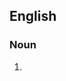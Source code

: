 ==English==

===Noun===
{{en-noun|sg=[[coffee]]-[[house]]}}

# {{alternative spelling of|[[coffeehouse]]}}